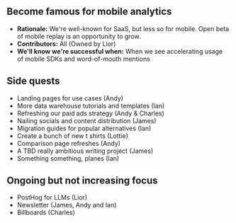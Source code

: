 ## Become famous for mobile analytics

- **Rationale:** We're well-known for SaaS, but less so for mobile. Open beta of mobile replay is an opportunity to grow. 
- **Contributors:** All (Owned by Lior)
- **We'll know we're successful when:** When we see accelerating usage of mobile SDKs and word-of-mouth mentions

## Side quests

- Landing pages for use cases (Andy)
- More data warehouse tutorials and templates (Ian)
- Refreshing our paid ads strategy (Andy & Charles)
- Nailing socials and content distribution (James)
- Migration guides for popular alternatives (Ian)
- Create a bunch of new t shirts (Lottie)
- Comparison page refreshes (Andy)
- A TBD really ambitious writing project (James)
- Something something, planes (Ian)

## Ongoing but not increasing focus

- PostHog for LLMs (Lior)
- Newsletter (James, Andy and Ian)
- Billboards (Charles)
